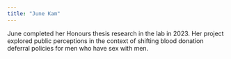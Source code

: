 ```yaml
---
title: "June Kam"
---
```


June completed her Honours thesis research in the lab in 2023. Her project explored public perceptions in the context of shifting blood donation deferral policies for men who have sex with men.
